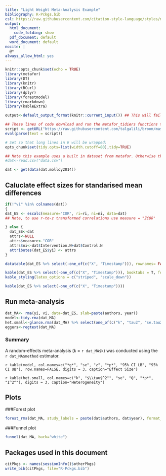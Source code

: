 ```yaml
---
title: "Light Weight Meta-Analysis Example"
bibliography: R-Pckgs.bib
csl: https://raw.githubusercontent.com/citation-style-language/styles/master/apa.csl
output:
  html_document:
    code_folding: show
  pdf_document: default
  word_document: default
nocite: |
  @*
always_allow_html: yes
---
```

```r
knitr::opts_chunk$set(echo = TRUE)
library(metafor)
library(DT)
library(knitr)
library(RCurl)
library(dplyr)
library(forestmodel)
library(rmarkdown)
library(kableExtra)

output<-default_output_format(knitr::current_input()) ## This will fail if run manually. Don't worry!

## These lines of code download and run the metafor_tidiers functions that implement broom type tidy data functions for rma objects
script <- getURL("https://raw.githubusercontent.com/talgalili/broom/master/R/metafor_tidiers.R", ssl.verifypeer = FALSE)
eval(parse(text = script))

# Set so that long lines in R will be wrapped:
opts_chunk$set(tidy.opts=list(width.cutoff=80),tidy=TRUE)

```

```r
## Note this example uses a built in dataset from metafor. Otherwise the syntax would be as for the other templates in this series
#dat<-read.csv("data.csv")

dat <- get(data(dat.molloy2014))

```

## Caluclate effect sizes for standarised mean differences
```r
if(!"vi" %in% colnames(dat))
{
dat_ES <- escalc(measure="COR", ri=ri, ni=ni, data=dat)
## Note, to use r-to-z transformed correlations use measure = "ZCOR"

} else {
  dat_ES<-dat
  attrs<-NULL
  attrs$measure<-"COR"
  attrs$ni<-dat$Intervention.N+dat$Control.N
  attributes(dat_ES$yi) <- attrs
}

```

```r
datatable(dat_ES %>% select(-one_of(c("X", "Timestamp"))), rownames= FALSE)  %>% formatRound('yi', 3) %>% formatRound('vi', 3)
```

```r
kable(dat_ES %>% select(-one_of(c("X", "Timestamp"))), booktabs = T, format = "latex") %>%
kable_styling(latex_options = c("striped", "scale_down"))

```

```r
kable(dat_ES %>% select(-one_of(c("X", "Timestamp"))))
```



## Run meta-analysis
```r
dat_MA<- rma(yi, vi, data=dat_ES, slab=paste(authors, year))
model<-tidy.rma(dat_MA)
het.small<-glance.rma(dat_MA) %>% select(one_of(c("k", "tau2", "se.tau2", "QE", "QEp", "I2")))
eggers<-regtest(dat_MA)
```
### Summary

A random-effects meta-analysis (k = `r dat_MA$k`) was conducted using the `r dat_MA$method` estimator.

`r kable(model, col.names=c("*g*", "se", "z", "*p*", "95% CI LB", "95% CI UB"), row.names=FALSE, digits = 3, caption="Effect Size")`

`r kable(het.small, col.names=c("k", "$\\tau$^2^", "se", "Q", "*p*", "I^2^"), digits = 3, caption="Heterogeneity")`

## Plots
###Forest plot
```r
forest_rma(dat_MA, study_labels = paste(dat$authors, dat$year), format_options = list(colour  = "black", shape = 15, text_size = 4, banded = TRUE))
```

###Funnel plot
```r
funnel(dat_MA, back="white")

```

## Packages used in this document
```r
citPkgs <- names(sessionInfo()$otherPkgs)
write_bib(citPkgs, file="R-Pckgs.bib")
```